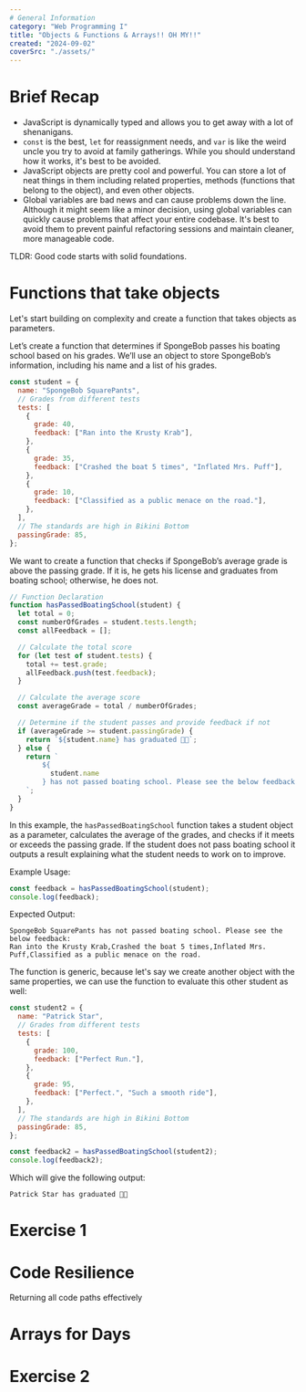 ```yaml
---
# General Information
category: "Web Programming I"
title: "Objects & Functions & Arrays!! OH MY!!"
created: "2024-09-02"
coverSrc: "./assets/"
---
```


# Brief Recap

- JavaScript is dynamically typed and allows you to get away with a lot of shenanigans.
- `const` is the best, `let` for reassignment needs, and `var` is like the weird uncle you try to avoid at family gatherings. While you should understand how it works, it's best to be avoided.
- JavaScript objects are pretty cool and powerful. You can store a lot of neat things in them including related properties, methods (functions that belong to the object), and even other objects.
- Global variables are bad news and can cause problems down the line. Although it might seem like a minor decision, using global variables can quickly cause problems that affect your entire codebase. It's best to avoid them to prevent painful refactoring sessions and maintain cleaner, more manageable code.

TLDR: Good code starts with solid foundations.

# Functions that take objects

Let's start building on complexity and create a function that takes objects as parameters.

Let’s create a function that determines if SpongeBob passes his boating school based on his grades. We’ll use an object to store SpongeBob’s information, including his name and a list of his grades.

```js
const student = {
  name: "SpongeBob SquarePants",
  // Grades from different tests
  tests: [
    {
      grade: 40,
      feedback: ["Ran into the Krusty Krab"],
    },
    {
      grade: 35,
      feedback: ["Crashed the boat 5 times", "Inflated Mrs. Puff"],
    },
    {
      grade: 10,
      feedback: ["Classified as a public menace on the road."],
    },
  ],
  // The standards are high in Bikini Bottom
  passingGrade: 85,
};
```

We want to create a function that checks if SpongeBob’s average grade is above the passing grade. If it is, he gets his license and graduates from boating school; otherwise, he does not.

```js
// Function Declaration
function hasPassedBoatingSchool(student) {
  let total = 0;
  const numberOfGrades = student.tests.length;
  const allFeedback = [];

  // Calculate the total score
  for (let test of student.tests) {
    total += test.grade;
    allFeedback.push(test.feedback);
  }

  // Calculate the average score
  const averageGrade = total / numberOfGrades;

  // Determine if the student passes and provide feedback if not
  if (averageGrade >= student.passingGrade) {
    return `${student.name} has graduated 🧑‍🎓`;
  } else {
    return `
        ${
          student.name
        } has not passed boating school. Please see the below feedback: \n ${allFeedback.toString()}
    `;
  }
}
```

In this example, the `hasPassedBoatingSchool` function takes a student object as a parameter, calculates the average of the grades, and checks if it meets or exceeds the passing grade. If the student does not pass boating school it outputs a result explaining what the student needs to work on to improve.

Example Usage:

```js
const feedback = hasPassedBoatingSchool(student);
console.log(feedback);
```

Expected Output:

```text
SpongeBob SquarePants has not passed boating school. Please see the below feedback:
Ran into the Krusty Krab,Crashed the boat 5 times,Inflated Mrs. Puff,Classified as a public menace on the road.
```

The function is generic, because let's say we create another object with the same properties, we can use the function to evaluate this other student as well:

```js
const student2 = {
  name: "Patrick Star",
  // Grades from different tests
  tests: [
    {
      grade: 100,
      feedback: ["Perfect Run."],
    },
    {
      grade: 95,
      feedback: ["Perfect.", "Such a smooth ride"],
    },
  ],
  // The standards are high in Bikini Bottom
  passingGrade: 85,
};

const feedback2 = hasPassedBoatingSchool(student2);
console.log(feedback2);
```

Which will give the following output:

```text
Patrick Star has graduated 🧑‍🎓
```

# Exercise 1

# Code Resilience

Returning all code paths effectively

# Arrays for Days

# Exercise 2
